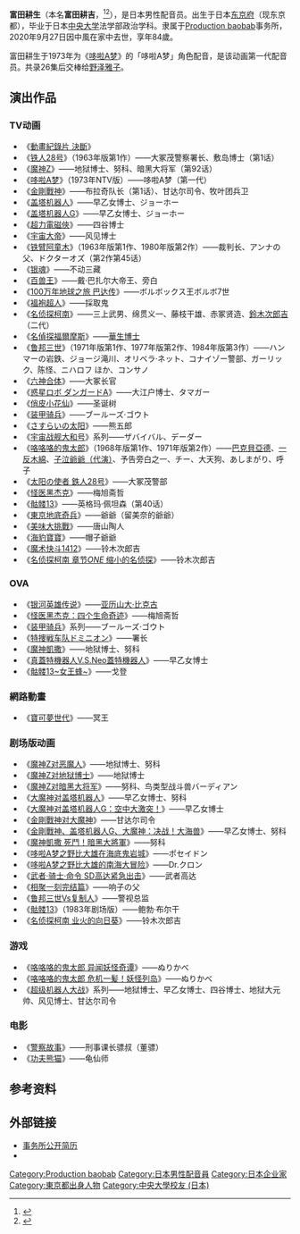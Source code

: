 {{noteTA
|G1=Anime
}}
{{藝人
| 姓名 = 富田耕生
| 類型 = 配音演员
| 圖片 =
| 圖片名稱 = 
| 圖片尺寸 = 
| 羅馬拼音 = 
| 本名 = 富田 耕吉
| 暱稱 =
|生年= 1936
|生月= 2
|生日= 4
|出生地點 = {{EOJ}}[[東京府|東京府]]
|死亡地= {{JPN}}[[東京都|東京都]]
|歿年= 2020
|歿月= 9
|歿日= 27
| 籍貫 = 
| 國籍 = {{JPN}}
| 教育程度 = 日本[[中央大學_(日本)|中央大学]]法学部毕业
| 配偶 = 
| 職業 = [[配音演员|配音演员]]
| 活躍年代 = 1950年代—2020年
| 經紀公司 = [[Production_baobab|Production baobab]]（最終所屬）
| 代表作 = 《[[哆啦A梦|哆啦A梦]]》（1973年NTV版）——哆啦A梦（第一代）<br>《[[名侦探柯南|名侦探柯南]]》——铃木次郎吉（第二代）
| 相關團體 = 
| 網站 =
| imdb = 
}}
{{japanese|japanese=富田 耕生|kana=とみた こうせい|romaji=Tomita Kousei}}

'''富田耕生'''（本名'''富田耕吉'''，{{bd|1936年|2月4日|2020年|9月27日|catIdx=Tomita}}<ref>{{Cite web|title=初代ドラえもんの声優 富田耕生さん死去|url=https://www3.nhk.or.jp/news/html/20201001/k10012643451000.html|accessdate=2020-10-01|last=日本放送協会|work=NHKニュース|archive-url=https://web.archive.org/web/20201129053619/http://www3.nhk.or.jp/news/html/20201001/k10012643451000.html|archive-date=2020-11-29|dead-url=yes}}</ref><ref>{{Cite book|url=https://www.worldcat.org/title/seiyu-meikan/oclc/122994552|publisher=成美堂出版|date=1999|location=東京|isbn=978-4-415-00878-3|oclc=122994552|language=ja|last=成美堂出版|title=声優名鑑|access-date=2021-11-02|archive-date=2021-11-02|archive-url=https://web.archive.org/web/20211102022706/https://www.worldcat.org/title/seiyu-meikan/oclc/122994552}}</ref>），是日本男性配音员。出生于日本[[東京都|东京府]]（现东京都），毕业于日本[[中央大學_(日本)|中央大学]]法学部政治学科。隶属于[[Production_baobab|Production baobab]]事务所，2020年9月27日因中風在家中去世，享年84歲。

富田耕生于1973年为《[[哆啦A夢|哆啦A梦]]》的「哆啦A梦」角色配音，是该动画第一代配音员。共录26集后交棒给[[野澤雅子|野泽雅子]]。

== 演出作品 ==
=== TV动画 ===
* 《[[動畫紀錄片_決斷|動畫紀錄片 決斷]]》
* 《[[铁人28号|铁人28号]]》（1963年版第1作）——大冢茂警察署长、敷岛博士（第1话）
* 《[[無敵鐵金剛|魔神Z]]》——地狱博士、努科、暗黑大将军（第92话）
* 《[[多啦A夢_(1973年電視動畫)|哆啦A梦]]》（1973年NTV版）——哆啦A梦（第一代）
* 《[[金剛戰神|金剛戰神]]》——布拉奇队长（第1话）、甘达尔司令、牧叶团兵卫
* 《[[盖塔机器人|盖塔机器人]]》——早乙女博士、ジョーホー
* 《[[盖塔机器人G|盖塔机器人G]]》——早乙女博士、ジョーホー
* 《[[超力電磁俠|超力電磁俠]]》——四谷博士
* 《[[神勇戰士|宇宙大帝]]》——风见博士
* 《[[铁臂阿童木|铁臂阿童木]]》（1963年版第1作、1980年版第2作）——裁判长、アンナの父、ドクターオズ（第2作第45话）
* 《[[银魂|银魂]]》——不动三藏
* 《[[百兽王|百兽王]]》——戴‧巴扎尔大帝王、旁白
* 《[[100万年地球之旅_巴达传|100万年地球之旅 巴达传]]》——ボルボックス王ボルボ7世
* 《[[褞袍超人|褞袍超人]]》——採取鬼
* 《[[名侦探柯南|名侦探柯南]]》——三上武男、绵贯义一、藤枝干雄、赤冢贤造、[[名偵探柯南角色列表#鈴木財團|鈴木次郎吉]]（二代）
* 《[[名偵探福爾摩斯|名偵探福爾摩斯]]》——[[约翰·华生|華生博士]]
* 《[[鲁邦三世|鲁邦三世]]》（1971年版第1作、1977年版第2作、1984年版第3作）——ハンマーの岩鉄、ジョージ滝川、オリベラ‧ネット、コナイゾー警部、ガーリック、陈怪、ニハロフ ほか、コンサノ
* 《[[六神合体|六神合体]]》——大冢长官
* 《[[霹靂日光號|惑星ロボ ダンガードA]]》——大江户博士、タマガー
* 《[[俏皮小花仙|俏皮小花仙]]》——圣诞树
* 《[[装甲骑兵|装甲骑兵]]》——ブールーズ‧ゴウト
* 《[[さすらいの太阳|さすらいの太阳]]》——熊五郎
* 《[[宇宙战舰大和号|宇宙战舰大和号]]》系列——ザバイバル、デーダー
* 《[[咯咯咯的鬼太郎|咯咯咯的鬼太郎]]》（1968年版第1作、1971年版第2作）——[[巴克貝亞德|巴克貝亞德]]、[[一反木綿_(鬼太郎)|一反木綿]]、[[子泣爺爺_(鬼太郎)|子泣爺爺（代演）]]、予告旁白之一、チー、大天狗、あしまがり、呼子 
* 《[[鐵超人|太阳の使者 鉄人28号]]》——大冢茂警部
* 《[[怪医黑杰克|怪医黑杰克]]》——梅旭斋哲
* 《[[骷髅13|骷髅13]]》——英格玛‧佩坦森（第40话）
* 《[[東京地底奇兵|東京地底奇兵]]》——爺爺（留美奈的爺爺）
* 《[[美味大挑戰|美味大挑戰]]》——唐山陶人
* 《[[海豹寶寶|海豹寶寶]]》——帽子爺爺
* 《[[魔术快斗|魔术快斗1412]]》——铃木次郎吉
* 《[[名侦探柯南_章节''ONE''_缩小的名侦探|名侦探柯南 章节''ONE'' 缩小的名侦探]]》——铃木次郎吉

=== OVA ===
* 《[[银河英雄传说|银河英雄传说]]》——[[亚历山大·比克古|亚历山大·比克古]]
* 《[[怪医黑杰克：四个生命奇迹|怪医黑杰克：四个生命奇迹]]》——梅旭斋哲
* 《[[装甲骑兵|装甲骑兵]]》系列——ブールーズ‧ゴウト
* 《[[特捜戦车队ドミニオン|特捜戦车队ドミニオン]]》——署长
* 《[[魔神凱撒|魔神凱撒]]》——地狱博士、努科
* 《[[真蓋特機器人V.S.Neo蓋特機器人|真蓋特機器人V.S.Neo蓋特機器人]]》——早乙女博士
* 《[[骷髅13~女王蜂~|骷髅13~女王蜂~]]》——戈登

=== 網路動畫 ===
* 《[[寶可夢世代|寶可夢世代]]》——冥王

=== 剧场版动画 ===
* 《[[魔神Z对恶魔人|魔神Z对恶魔人]]》——地狱博士、努科
* 《[[魔神Z对地狱博士|魔神Z对地狱博士]]》——地狱博士
* 《[[魔神Z对暗黑大将军|魔神Z对暗黑大将军]]》——努科、鸟类型战斗兽バーディアン
* 《[[大魔神对盖塔机器人|大魔神对盖塔机器人]]》——早乙女博士、努科
* 《[[大魔神对盖塔机器人G：空中大激突！|大魔神对盖塔机器人G：空中大激突！]]》——早乙女博士
* 《[[金剛戰神对大魔神|金剛戰神对大魔神]]》——甘达尔司令
* 《[[金剛戰神、盖塔机器人G、大魔神：决战！大海兽|金剛戰神、盖塔机器人G、大魔神：决战！大海兽]]》——早乙女博士、努科
* 《[[魔神凱撒#魔神凱撒_死鬥！暗黑大將軍|魔神凱撒 死鬥！暗黑大將軍]]》——努科
* 《[[大雄的海底鬼岩城|哆啦A梦之野比大雄在海底鬼岩城]]》——ポセイドン
* 《[[大雄的南海大冒險|哆啦A梦之野比大雄的南海大冒险]]》——Dr.クロン
* 《[[武者‧骑士‧命令_SD高达紧急出击|武者‧骑士‧命令 SD高达紧急出击]]》——武者高达
* 《[[相聚一刻完结篇|相聚一刻完结篇]]》——响子の父
* 《[[鲁邦三世Vs复制人|鲁邦三世Vs复制人]]》——警视总监
* 《[[骷髅13|骷髅13]]》（1983年剧场版）——鲍勃‧布尔干
* 《[[名偵探柯南：業火的向日葵|名侦探柯南 业火的向日葵]]》——铃木次郎吉

=== 游戏 ===
* 《[[咯咯咯的鬼太郎_异闻妖怪奇谭|咯咯咯的鬼太郎 异闻妖怪奇谭]]》——ぬりかべ
* 《[[咯咯咯的鬼太郎_危机一髪！妖怪列岛|咯咯咯的鬼太郎 危机一髪！妖怪列岛]]》——ぬりかべ
* 《[[超级机器人大战|超级机器人大战]]》系列——地狱博士、早乙女博士、四谷博士、地狱大元帅、风见博士、甘达尔司令

=== 电影 ===
* 《[[警察故事|警察故事]]》——刑事课长骠叔（董骠）
* 《[[功夫熊猫|功夫熊猫]]》——龟仙师

== 参考资料 ==
{{reflist}}

== 外部链接 ==
* [http://www.pro-baobab.jp/men/tomita_k/index.html 事务所公开简历] {{WebCite|url=https://www.webcitation.org/67aVE1qto?url=http://www.pro-baobab.jp/men/tomita_k/index.html|date=20120511194231|dateformat=iso}}{{Ja}}
* {{ann|people|5682|富田耕生}}

{{Production baobab}}
{{DEFAULTSORT:Tomita Kōsei}}
[[Category:Production_baobab|Category:Production baobab]]
[[Category:日本男性配音員|Category:日本男性配音員]]
[[Category:日本企业家|Category:日本企业家]]
[[Category:東京都出身人物|Category:東京都出身人物]]
[[Category:中央大學校友_(日本)|Category:中央大學校友 (日本)]]